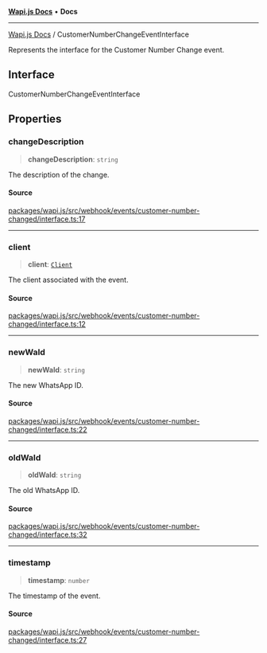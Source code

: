 [**Wapi.js Docs**](../README.mdx) • **Docs**

***

[Wapi.js Docs](../globals.mdx) / CustomerNumberChangeEventInterface

Represents the interface for the Customer Number Change event.

## Interface

CustomerNumberChangeEventInterface

## Properties

### changeDescription

> **changeDescription**: `string`

The description of the change.

#### Source

[packages/wapi.js/src/webhook/events/customer-number-changed/interface.ts:17](https://github.com/sarthakjdev/wapi.js/packages/wapi.js/src/webhook/events/customer-number-changed/interface.ts?at=55950734d72fca04a6c87f7236ee551d251cec7e#line=17)

***

### client

> **client**: [`Client`](../classes/Client.mdx)

The client associated with the event.

#### Source

[packages/wapi.js/src/webhook/events/customer-number-changed/interface.ts:12](https://github.com/sarthakjdev/wapi.js/packages/wapi.js/src/webhook/events/customer-number-changed/interface.ts?at=55950734d72fca04a6c87f7236ee551d251cec7e#line=12)

***

### newWaId

> **newWaId**: `string`

The new WhatsApp ID.

#### Source

[packages/wapi.js/src/webhook/events/customer-number-changed/interface.ts:22](https://github.com/sarthakjdev/wapi.js/packages/wapi.js/src/webhook/events/customer-number-changed/interface.ts?at=55950734d72fca04a6c87f7236ee551d251cec7e#line=22)

***

### oldWaId

> **oldWaId**: `string`

The old WhatsApp ID.

#### Source

[packages/wapi.js/src/webhook/events/customer-number-changed/interface.ts:32](https://github.com/sarthakjdev/wapi.js/packages/wapi.js/src/webhook/events/customer-number-changed/interface.ts?at=55950734d72fca04a6c87f7236ee551d251cec7e#line=32)

***

### timestamp

> **timestamp**: `number`

The timestamp of the event.

#### Source

[packages/wapi.js/src/webhook/events/customer-number-changed/interface.ts:27](https://github.com/sarthakjdev/wapi.js/packages/wapi.js/src/webhook/events/customer-number-changed/interface.ts?at=55950734d72fca04a6c87f7236ee551d251cec7e#line=27)
